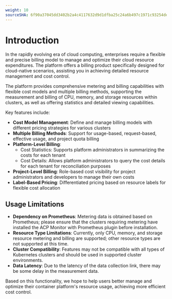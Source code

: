 ```yaml
---
weight: 10
sourceSHA: 6f90a37045dd3402b2a4c4117632d9d1dfba25c24a6b497c1971c93254de602f
---
```


# Introduction

In the rapidly evolving era of cloud computing, enterprises require a flexible and precise billing model to manage and optimize their cloud resource expenditures. The platform offers a billing product specifically designed for cloud-native scenarios, assisting you in achieving detailed resource management and cost control.

The platform provides comprehensive metering and billing capabilities with flexible cost models and multiple billing methods, supporting the measurement and billing of CPU, memory, and storage resources within clusters, as well as offering statistics and detailed viewing capabilities.

Key features include:

- **Cost Model Management**: Define and manage billing models with different pricing strategies for various clusters
- **Multiple Billing Methods**: Support for usage-based, request-based, effective usage, and project quota billing
- **Platform-Level Billing**: 
  - Cost Statistics: Supports platform administrators in summarizing the costs for each tenant
  - Cost Details: Allows platform administrators to query the cost details for each tenant for reconciliation purposes
- **Project-Level Billing**: Role-based cost visibility for project administrators and developers to manage their own costs
- **Label-Based Pricing**: Differentiated pricing based on resource labels for flexible cost allocation

## Usage Limitations

- **Dependency on Prometheus**: Metering data is obtained based on Prometheus; please ensure that the clusters requiring metering have installed the ACP Monitor with Prometheus plugin before installation.
- **Resource Type Limitations**: Currently, only CPU, memory, and storage resource metering and billing are supported; other resource types are not supported at this time.
- **Cluster Compatibility**: Features may not be compatible with all types of Kubernetes clusters and should be used in supported cluster environments.
- **Data Latency**: Due to the latency of the data collection link, there may be some delay in the measurement data.

Based on this functionality, we hope to help users better manage and optimize their container platform's resource usage, achieving more efficient cost control.
